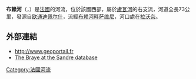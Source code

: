 {{coord|47|45|57|N|0|41|0|E|display=title}}

'''布赖河'''（{{lang-fr|Braye}}，{{IPA-fr|bʁɛ}}）是[[法國|法國]]的河流，位於該國西部，屬於[[盧瓦河|盧瓦河]]的右支流，河道全長73公里，發源自[[欧通迪佩尔什|欧通迪佩尔什]]，流經[[布赖河畔萨维尼|布赖河畔萨维尼]]，河口處在[[拉沃奈|拉沃奈]]。

==外部連結==
*http://www.geoportail.fr {{Wayback|url=http://www.geoportail.fr/ |date=20101215171356 }}
*[http://sandre.eaufrance.fr/app/chainage/courdo/htm/M12-030-.php?cg=M12-030- The Braye at the Sandre database]

{{France-geo-stub}}
[[Category:法國河流|Category:法國河流]]